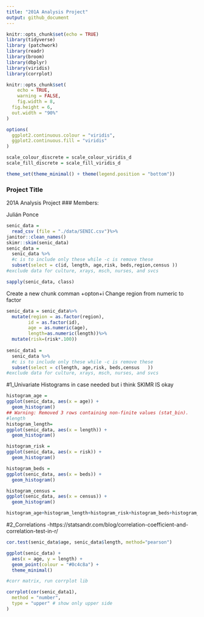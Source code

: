 ```yaml
---
title: "201A Analysis Project"
output: github_document
---
```

```r
knitr::opts_chunk$set(echo = TRUE)
library(tidyverse)
library (patchwork)
library(readr)
library(broom)
library(dbplyr)
library(viridis)
library(corrplot)

knitr::opts_chunk$set(
	echo = TRUE,
	warning = FALSE,
	fig.width = 8, 
  fig.height = 6,
  out.width = "90%"
)

options(
  ggplot2.continuous.colour = "viridis",
  ggplot2.continuous.fill = "viridis"
)

scale_colour_discrete = scale_colour_viridis_d
scale_fill_discrete = scale_fill_viridis_d

theme_set(theme_minimal() + theme(legend.position = "bottom"))
```

### Project Title
201A Analysis Project 
### Members:

Julián Ponce


``` r
senic_data =
  read_csv (file = "./data/SENIC.csv")%>%
janitor::clean_names()
skimr::skim(senic_data)
senic_data =
  senic_data %>%
  #c is to include only these while -c is remove these
  subset(select = c(id, length, age,risk, beds,region,census ))
#exclude data for culture, xrays, msch, nurses, and svcs 

```


```r
sapply(senic_data, class)
```

Create a new chunk comman +opton+i 
Change region from numeric to factor 
```r
senic_data = senic_data%>%
  mutate(region = as.factor(region), 
        id = as.factor(id),
        age = as.numeric(age),
        length=as.numeric(length))%>%
  mutate(risk=(risk*.100))
  
senic_data1 =
  senic_data %>%
  #c is to include only these while -c is remove these
  subset(select = c(length, age,risk, beds,census   ))
#exclude data for culture, xrays, msch, nurses, and svcs 

```
#1_Univariate
Histograms in case needed but i think SKIMR IS okay
```r

histogram_age =
ggplot(senic_data, aes(x = age)) + 
  geom_histogram()
## Warning: Removed 3 rows containing non-finite values (stat_bin).
#length
histogram_length=
ggplot(senic_data, aes(x = length)) + 
  geom_histogram()

histogram_risk =
ggplot(senic_data, aes(x = risk)) + 
  geom_histogram()

histogram_beds =
ggplot(senic_data, aes(x = beds)) + 
  geom_histogram()

histogram_census =
ggplot(senic_data, aes(x = census)) + 
  geom_histogram()

histogram_age+histogram_length+histogram_risk+histogram_beds+histogram_census
```

#2_Correlations -https://statsandr.com/blog/correlation-coefficient-and-correlation-test-in-r/

```r

cor.test(senic_data$age, senic_data$length, method="pearson")

ggplot(senic_data) +
  aes(x = age, y = length) +
  geom_point(colour = "#0c4c8a") +
  theme_minimal()

#corr matrix, run corrplot lib 

corrplot(cor(senic_data1),
  method = "number",
  type = "upper" # show only upper side
)
```


